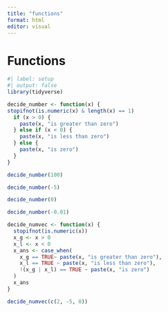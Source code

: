 ```yaml
---
title: "functions"
format: html
editor: visual
---
```


# Functions

```r
#| label: setup
#| output: false
library(tidyverse)
```

```r
decide_number <- function(x) {
stopifnot(is.numeric(x) & length(x) == 1)
  if (x > 0) {
    paste(x, "is greater than zero")
  } else if (x < 0) {
    paste(x, "is less than zero")
  } else {
    paste(x, "is zero")
  }
}
```

```r
decide_number(100)
```

```r
decide_number(-5)
```

```r
decide_number(0)
```

```r
decide_number(-0.01)
```

```r
decide_numvec <- function(x) {
  stopifnot(is.numeric(x))
  x_g <- x > 0
  x_l <- x < 0
  x_ans <- case_when(
    x_g == TRUE~ paste(x, "is greater than zero"),
    x_l == TRUE ~ paste(x, "is less than zero"),
    !(x_g | x_l) == TRUE ~ paste(x, "is zero")
  )
  x_ans
}
```

```r
decide_numvec(c(2, -5, 0))
```
